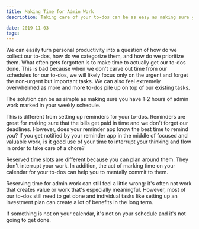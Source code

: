 ```yaml
---
title: Making Time for Admin Work
description: Taking care of your to-dos can be as easy as making sure you have 1-2 hours of admin time marked in your weekly schedule.

date: 2019-11-03
tags:
---
```


We can easily turn personal productivity into a question of how do we collect our to-dos, how do we categorize them, and how do we prioritize them. What often gets forgotten is to make time to actually get our to-dos done. This is bad because when we don't carve out time from our schedules for our to-dos, we will likely focus only on the urgent and forget the non-urgent but important tasks. We can also feel extremely overwhelmed as more and more to-dos pile up on top of our existing tasks.

The solution can be as simple as making sure you have 1-2 hours of admin work marked in your weekly schedule.

This is different from setting up reminders for your to-dos. Reminders are great for making sure that the bills get paid in time and we don't forget our deadlines. However, does your reminder app know the best time to remind you? If you get notified by your reminder app in the middle of focused and valuable work, is it good use of your time to interrupt your thinking and flow in order to take care of a chore?

Reserved time slots are different because you can plan around them. They don't interrupt your work. In addition, the act of marking time on your calendar for your to-dos can help you to mentally commit to them.

Reserving time for admin work can still feel a little wrong: it's often not work that creates value or work that's especially meaningful. However, most of our to-dos still need to get done and individual tasks like setting up an investment plan can create a lot of benefits in the long term.

If something is not on your calendar, it's not on your schedule and it's not going to get done.
